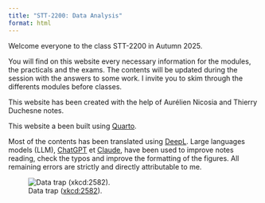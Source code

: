 ```yaml
---
title: "STT-2200: Data Analysis"
format: html
---
```


Welcome everyone to the class STT-2200 in Autumn 2025.

You will find on this website every necessary information for the modules, the practicals and the exams. The contents will be updated during the session with the answers to some work. I invite you to skim through the differents modules before classes.

This website has been created with the help of Aurélien Nicosia and Thierry Duchesne notes.

This website a been built using [Quarto](https://quarto.org/docs/websites).

Most of the contents has been translated using [DeepL](https://www.deepl.com/en/translator). Large languages models (LLM), [ChatGPT](https://chatgpt.com) et [Claude](https://claude.ai/), have been used to improve notes reading, check the typos and improve the formatting of the figures. All remaining errors are strictly and directly attributable to me.

![Data trap ([xkcd:2582](https://xkcd.com/2582/)).](./include/data_trap.png)

